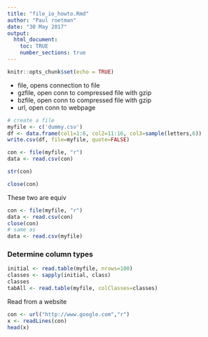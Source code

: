 ```yaml
---
title: "file_io_howto.Rmd"
author: "Paul roetman"
date: "30 May 2017"
output: 
  html_document:
    toc: TRUE
    number_sections: true
---
```


```r
knitr::opts_chunk$set(echo = TRUE)
```
* file, opens connection to file
* gzfile, open conn to compressed file with gzip
* bzfile, open conn to compressed file with gzip
* url, open conn to webpage

```r
# create a file
myfile <- c('dummy.csv')
df <- data.frame(col1=1:6, col2=11:16, col3=sample(letters,6))
write.csv(df, file=myfile, quote=FALSE)

con <- file(myfile, "r")
data <- read.csv(con)

str(con)

close(con)
```


These two are equiv
```r
con <- file(myfile, "r")
data <- read.csv(con)
close(con)
# same as
data <- read.csv(myfile)
```

### Determine column types

```r

initial <- read.table(myfile, nrows=100)
classes <- sapply(initial, class)
classes
tabAll <- read.table(myfile, colClasses=classes)
```


Read from a website
```r
con <- url("http://www.google.com","r")
x <- readLines(con)
head(x)
```
